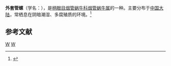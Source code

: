 {{Speciesbox 
| genus = Phaedusa
| species = pallidocincta
| authority = (Moellendorff, 1886)
}}
'''外套管螺'''（学名：''{{lang|la|Phaedusa pallidocincta}}''），是[[柄眼目|柄眼目]][[烟管蜗牛科|烟管蜗牛科]][[烟管蜗牛属|烟管蜗牛属]]的一种。主要分布于[[中国大陆|中国大陆]]，常栖息在阴暗潮湿、多腐殖质的环境。<ref>{{cite web|url=http://shell.sinica.edu.tw/chinese/shellbase_detail.php?science_no=6307|title=国际贝库：外套管螺|publisher=台湾贝类资料库|accessdate=2009-08-11|archive-date=2016-03-04|archive-url=https://web.archive.org/web/20160304090829/http://shell.sinica.edu.tw/chinese/shellbase_detail.php?science_no=6307|dead-url=no}}</ref>

== 参考文献 ==
{{reflist}}
{{taxonbar}}

[[Category:1886年描述的动物|W]]
[[Category:管螺属|W]]